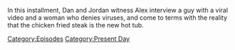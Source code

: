 {{DEFAULTSORT:
    #_EPISODE_0869:November 8, 2023
}}{{Episode
    | title           = November 8, 2023
    | caption         = Listen to this episode on [https://knowledgefight.libsyn.com/869-november-8-2023 Libsyn] [None Spotify]
    | episodeNumber   = 869
    | length          = 01:27:34
    | airDate         = November 10, 2023
    | coverageDate    = November 8, 2023
    | episodeType     = [[:Category:Present Day|Present Day]]
    | appearance      = [[Donald Trump]]
    | previousEpisode = [[868: March 22, 2004]]
    | nextEpisode     = [[870: November 9, 2023]]
}}

{{Stub}}

In this installment, Dan and Jordan witness Alex interview a guy with a viral video and a woman who denies viruses, and come to terms with the reality that the chicken fried steak is the new hot tub.

[[Category:Episodes]]
[[Category:Present Day]]
